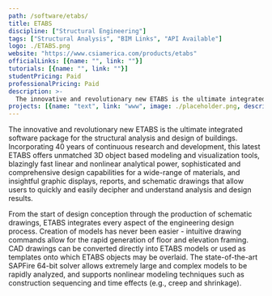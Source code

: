 ```yaml
---
path: /software/etabs/
title: ETABS
discipline: ["Structural Engineering"]
tags: ["Structural Analysis", "BIM Links", "API Available"]
logo: ./ETABS.png
website: "https://www.csiamerica.com/products/etabs"
officialLinks: [{name: "", link: ""}]
tutorials: [{name: "", link: ""}]
studentPricing: Paid
professionalPricing: Paid
description: >-
  The innovative and revolutionary new ETABS is the ultimate integrated software package for the structural analysis and design of buildings. Incorporating 40 years of continuous research and development, this latest ETABS offers unmatched 3D object based modeling and visualization tools, blazingly fast linear and nonlinear analytical power, sophisticated and comprehensive design capabilities for a wide-range of materials, and insightful graphic displays, reports, and schematic drawings that allow users to quickly and easily decipher and understand analysis and design results.
projects: [{name: "text", link: "www", image: ./placeholder.png, description: "blah blah"}]
---
```


The innovative and revolutionary new ETABS is the ultimate integrated software package for the structural analysis and design of buildings. Incorporating 40 years of continuous research and development, this latest ETABS offers unmatched 3D object based modeling and visualization tools, blazingly fast linear and nonlinear analytical power, sophisticated and comprehensive design capabilities for a wide-range of materials, and insightful graphic displays, reports, and schematic drawings that allow users to quickly and easily decipher and understand analysis and design results.

From the start of design conception through the production of schematic drawings, ETABS integrates every aspect of the engineering design process. Creation of models has never been easier - intuitive drawing commands allow for the rapid generation of floor and elevation framing. CAD drawings can be converted directly into ETABS models or used as templates onto which ETABS objects may be overlaid. The state-of-the-art SAPFire 64-bit solver allows extremely large and complex models to be rapidly analyzed, and supports nonlinear modeling techniques such as construction sequencing and time effects (e.g., creep and shrinkage).
